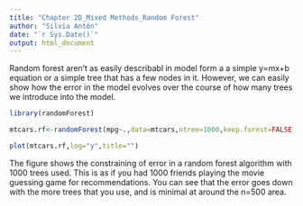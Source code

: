 ---
title: "Chapter 2D_Mixed Methods_Random Forest"
author: "Silvia Antón"
date: "`r Sys.Date()`"
output: html_document
---
Random forest aren't as easily describabl in model form a a simple y=mx+b equation or a simple tree that has a few nodes in it. 
However, we can easily show how the error in the model evolves over the course of how many trees we introduce into the model.
```{r}
library(randomForest)

mtcars.rf<-randomForest(mpg~.,data=mtcars,ntree=1000,keep.forest=FALSE, importance=FALSE)

plot(mtcars.rf,log="y",title="")
```


The figure shows the constraining of error in a random forest algorithm with 1000 trees used. This is as if you had 1000 friends playing the movie guessing game for recommendations. You can see that the error goes down with the more trees that you use, and is minimal at around the n=500 area.